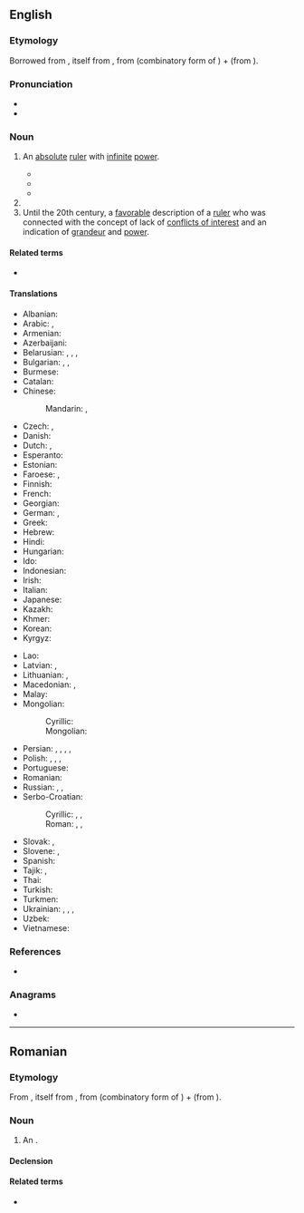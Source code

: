 ==English==

===Etymology===
Borrowed from {{bor|en|fr|autocrate}}, itself from {{der|en|grc|αὐτοκρατής|t=sovereign}}, from {{m|grc|αὐτο-|t=self}} (combinatory form of {{m|grc|αὐτός}}) + {{m|grc|κρατία|t=rule}} (from {{m|grc|κράτος|t=strength, power}}).

===Pronunciation===
* {{IPA|en|/ˈɔːtəkɹæt/}}
* {{audio|en|LL-Q1860 (eng)-Vininn126-autocrat.wav|Audio (US)}}

===Noun===
{{en-noun}}

# An [[absolute]] [[ruler]] with [[infinite]] [[power]].
#: {{syn|en|autocrator|despot|dictator|monarch|tyrant|strongman}}
#* {{quote-book|en|year=1837|author={{w|Letitia Elizabeth Landon}}|title=Ethel Churchill|volume=3|page=131|text=Your salary is high; you are to have apartments in the house; and to be the '''autocrat''' of the library, where, I shrewdly suspect, your reign will be undisturbed.}}
#* {{quote-web
|en
|date=August 2, 2022
|last=Pelosi
|first=Nancy
|authorlink=Nancy Pelosi
|title=Nancy Pelosi: Why I’m leading a congressional delegation to Taiwan
|archiveurl=https://web.archive.org/web/20220802150137/https://www.washingtonpost.com/opinions/2022/08/02/nancy-pelosi-taiwan-visit-op-ed/
|archivedate=02 August 2022
|work={{w|The Washington Post}}
|section=Opinion
|text=Indeed, we take this trip at a time when the world faces a choice between autocracy and democracy. As Russia wages its premeditated, illegal war against Ukraine, killing thousands of innocents — even children — it is essential that America and our allies make clear that we never give in to '''autocrats'''.}}
#* {{seemoreCites|en}}
# {{n-g|A title borne by some such monarchs, as in Byzantium and tsarist Russia.}}
# Until the 20th century, a [[favorable]] description of a [[ruler]] who was connected with the concept of lack of [[conflicts of interest]] and an indication of [[grandeur]] and [[power]].
====Related terms====
* {{l|en|autocracy}}

====Translations====
{{trans-top|ruler with absolute power}}
* Albanian: {{t+|sq|autokrat|m}}
* Arabic: {{t|ar|مُسْتَبِدّ|m}}, {{t|ar|جَبَّار|m}}
* Armenian: {{t+|hy|ինքնակալ}}
* Azerbaijani: {{t|az|avtokrat}}
* Belarusian: {{t|be|аўтакра́т|m}}, {{t|be|аўтакра́тка|f}}, {{t|be|самаўла́дца|m}}, {{t|be|самадзе́ржац|m}}
* Bulgarian: {{t+|bg|автокра́т|m}}, {{t|bg|автокра́тка|f}}, {{t|bg|самодържа́вец|m}}
* Burmese: {{t+|my|သက်ဦးဆံပိုင်}}
* Catalan: {{t+|ca|autòcrata|m|f}}
* Chinese:
*: Mandarin: {{t+|cmn|獨裁者}}, {{t+|cmn|独裁者|tr=dúcáizhě}}
* Czech: {{t|cs|samovládce|m}}, {{t+|cs|autokrat|m}}
* Danish: {{t|da|autokrat|c}}
* Dutch: {{t+|nl|autocraat|m}}, {{t+|nl|alleenheerser|m}}
* Esperanto: {{t|eo|aŭtokrato}}
* Estonian: {{t|et|autokraat}}
* Faroese: {{t|fo|einaveldisharri|m}}, {{t|fo|einaræðisharri|m}}
* Finnish: {{t+|fi|itsevaltias}}
* French: {{t+|fr|autocrate|m|f}}
* Georgian: {{t|ka|ავტოკრატი}}
* German: {{t+|de|Autokrat|m}}, {{t+|de|Autokratin|f}}
* Greek: {{t+|el|δεσπότης|m}}
* Hebrew: {{t+|he|אוטוֹקְרָט|m|tr=aotokrát}}
* Hindi: {{t+|hi|तानाशाह|m}}
* Hungarian: {{t+|hu|zsarnok}}
* Ido: {{t+|io|autokrato}}
* Indonesian: {{t+|id|autokrat}}
* Irish: {{t|ga|uathlathaí|m}}
* Italian: {{t+|it|autocrate|m}}
* Japanese: {{t|ja|独裁者|tr=どくさいしゃ, dokusaisha}}
* Kazakh: {{t|kk|автократ}}
* Khmer: {{t|km|អត្តាធិបតី}}
* Korean: {{t+|ko|독재자(獨裁者)}}
* Kyrgyz: {{t|ky|автократ}}
{{trans-mid}}
* Lao: {{t|lo|ຜະເດັດການ}}
* Latvian: {{t|lv|autokrāts|m}}, {{t|lv|patvaldnieks|m}}
* Lithuanian: {{t|lt|autokratas|m}}, {{t|lt|autokratė|f}}
* Macedonian: {{t|mk|автокра́т|m}}, {{t|mk|автокра́тка|f}}
* Malay: {{t|ms|autokrat}}
* Mongolian:
*: Cyrillic: {{t+|mn|дарангуйлагч}}
*: Mongolian: {{t|mn|ᠳᠠᠷᠤᠩᠭᠤᠢᠯᠠᠭᠴᠢ}}
* Persian: {{t+|fa|خدایگان|tr=xodâygân}}, {{t+|fa|خداوندگار|tr=xodâvandgâr}}, {{t+|fa|خداوند|tr=xodâvand}}, {{t+|fa|خودکامه|tr=xodkâme}}, {{t+|fa|مستبد|tr=mostabedd}}
* Polish: {{t+|pl|autokrata|m}}, {{t+|pl|autokratka|f}}, {{t|pl|samowładca|m}}, {{t|pl|samowładczyni|f}}
* Portuguese: {{t+|pt|autocrata|m|f}}
* Romanian: {{t+|ro|autocrat|m}}
* Russian: {{t+|ru|автокра́т|m}}, {{t+|ru|самоде́ржец|m}}, {{t+|ru|самодержа́вец|m}}
* Serbo-Croatian:
*: Cyrillic: {{t|sh|самодр̀жац|m}}, {{t|sh|самовла̀да̄р|m}}, {{t|sh|ауто̀кра̄т|m}}
*: Roman: {{t+|sh|samodr̀žac|m}}, {{t+|sh|samovlàdār|m}}, {{t+|sh|autòkrāt|m}}
* Slovak: {{t|sk|autokrat|m}}, {{t|sk|samovládca|m}}
* Slovene: {{t|sl|avtokrat|m}}, {{t|sl|avtokratinja|f}}
* Spanish: {{t+|es|autócrata|m}}
* Tajik: {{t|tg|автократ}}, {{t|tg|мустабид}}
* Thai: {{t+|th|เผด็จการ}}
* Turkish: {{t+|tr|otokrat}}
* Turkmen: {{t|tk|awtokrat}}
* Ukrainian: {{t+|uk|автокра́т|m}}, {{t|uk|автокра́тка|f}}, {{t|uk|самоде́ржець|m}}, {{t|uk|самодержа́вець|m}}
* Uzbek: {{t+|uz|avtokrat}}
* Vietnamese: {{t+|vi|[[người]] [[chuyên]] [[quyền]]}}
{{trans-bottom}}

===References===
* {{R:Online Etymology Dictionary}}

===Anagrams===
* {{anagrams|en|a=aacorttu|actuator}}

----

==Romanian==

===Etymology===
From {{bor|ro|fr|autocrate}}, itself from {{der|en|grc|αὐτοκρατής|t=sovereign}}, from {{m|grc|αὐτο-|t=self}} (combinatory form of {{m|grc|αὐτός}}) + {{m|grc|κρατία|t=rule}} (from {{m|grc|κράτος|t=strength, power}}).

===Noun===
{{ro-noun|m|autocrați}}

# An {{l|en|autocrat}}.

====Declension====
{{ro-noun-m|pl=autocrați}}

====Related terms====
* {{l|ro|autocrație}}